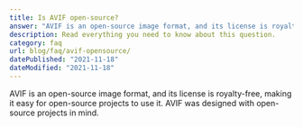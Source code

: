 ```yaml
---
title: Is AVIF open-source?
answer: "AVIF is an open-source image format, and its license is royalty-free, making it easy for open-source projects to use it. AVIF was designed with open-source projects in mind."
description: Read everything you need to know about this question.
category: faq
url: blog/faq/avif-opensource/
datePublished: "2021-11-18"
dateModified: "2021-11-18"
---
```


AVIF is an open-source image format, and its license is royalty-free, making it easy for open-source projects to use it. AVIF was designed with open-source projects in mind.
